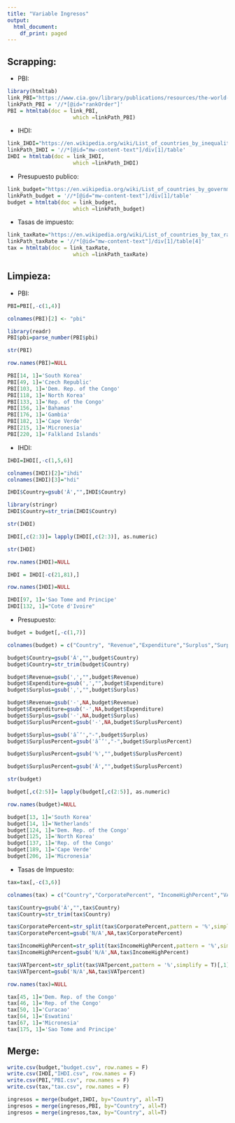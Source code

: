 ---
title: "Variable Ingresos"
output:
  html_document:
    df_print: paged
---

## Scrapping:
- PBI:
```{r}
library(htmltab)
link_PBI="https://www.cia.gov/library/publications/resources/the-world-factbook/fields/208rank.html" 
linkPath_PBI = '//*[@id="rankOrder"]'
PBI = htmltab(doc = link_PBI, 
                     which =linkPath_PBI)
```
- IHDI:

```{r}
link_IHDI="https://en.wikipedia.org/wiki/List_of_countries_by_inequality-adjusted_HDI" 
linkPath_IHDI = '//*[@id="mw-content-text"]/div[1]/table'
IHDI = htmltab(doc = link_IHDI, 
                     which =linkPath_IHDI)
```

- Presupuesto publico:

```{r}
link_budget="https://en.wikipedia.org/wiki/List_of_countries_by_government_budget" 
linkPath_budget = '//*[@id="mw-content-text"]/div[1]/table'
budget = htmltab(doc = link_budget, 
                     which =linkPath_budget)
```

- Tasas de impuesto:

```{r}
link_taxRate="https://en.wikipedia.org/wiki/List_of_countries_by_tax_rates" 
linkPath_taxRate = '//*[@id="mw-content-text"]/div[1]/table[4]'
tax = htmltab(doc = link_taxRate, 
                     which =linkPath_taxRate)
```

## Limpieza:

- PBI:

```{r}
PBI=PBI[,-c(1,4)]
```

```{r}
colnames(PBI)[2] <- "pbi"
```

```{r}
library(readr)
PBI$pbi=parse_number(PBI$pbi)
```

```{r}
str(PBI)
```
```{r}
row.names(PBI)=NULL
```

```{r}
PBI[14, 1]='South Korea'
PBI[49, 1]='Czech Republic'
PBI[103, 1]='Dem. Rep. of the Congo'
PBI[118, 1]='North Korea'
PBI[133, 1]='Rep. of the Congo' 
PBI[156, 1]='Bahamas'
PBI[176, 1]='Gambia'
PBI[182, 1]='Cape Verde'
PBI[215, 1]='Micronesia'
PBI[220, 1]='Falkland Islands'
```

- IHDI:

```{r}
IHDI=IHDI[,-c(1,5,6)]
```

```{r}
colnames(IHDI)[2]="ihdi"
colnames(IHDI)[3]="hdi"
```

```{r}
IHDI$Country=gsub('Â',"",IHDI$Country)
```

```{r}
library(stringr)
IHDI$Country=str_trim(IHDI$Country) 
```

```{r}
str(IHDI)
```

```{r}
IHDI[,c(2:3)]= lapply(IHDI[,c(2:3)], as.numeric) 
```

```{r}
str(IHDI)
```
```{r}
row.names(IHDI)=NULL
```

```{r}
IHDI = IHDI[-c(21,81),] 
```

```{r}
row.names(IHDI)=NULL
```

```{r}
IHDI[97, 1]='Sao Tome and Principe' 
IHDI[132, 1]="Cote d'Ivoire"
```

- Presupuesto:

```{r}
budget = budget[,-c(1,7)]
```

```{r}
colnames(budget) = c("Country", "Revenue","Expenditure","Surplus","SurplusPercent") 
```

```{r}
budget$Country=gsub('Â',"",budget$Country)
budget$Country=str_trim(budget$Country) 
```

```{r}
budget$Revenue=gsub(',',"",budget$Revenue)
budget$Expenditure=gsub(',',"",budget$Expenditure)
budget$Surplus=gsub(',',"",budget$Surplus)
```

```{r}
budget$Revenue=gsub('-',NA,budget$Revenue)
budget$Expenditure=gsub('-',NA,budget$Expenditure)
budget$Surplus=gsub('-',NA,budget$Surplus)
budget$SurplusPercent=gsub('-',NA,budget$SurplusPercent)
```

```{r}
budget$Surplus=gsub('âˆ’',"-",budget$Surplus)
budget$SurplusPercent=gsub('âˆ’',"-",budget$SurplusPercent)
```

```{r}
budget$SurplusPercent=gsub('%',"",budget$SurplusPercent)
```

```{r}
budget$SurplusPercent=gsub('Â',"",budget$SurplusPercent)
```

```{r}
str(budget)
```
```{r}
budget[,c(2:5)]= lapply(budget[,c(2:5)], as.numeric) 
```
```{r}
row.names(budget)=NULL
```

```{r}
budget[13, 1]='South Korea' 
budget[14, 1]='Netherlands' 
budget[124, 1]='Dem. Rep. of the Congo'
budget[125, 1]='North Korea'
budget[137, 1]='Rep. of the Congo'
budget[189, 1]='Cape Verde'
budget[206, 1]='Micronesia'
```


- Tasas de Impuesto:

```{r}
tax=tax[,-c(3,6)]
```

```{r}
colnames(tax) = c("Country","CorporatePercent", "IncomeHighPercent","VATpercent")
```

```{r}
tax$Country=gsub('Â',"",tax$Country)
tax$Country=str_trim(tax$Country) 
```

```{r}
tax$CorporatePercent=str_split(tax$CorporatePercent,pattern = '%',simplify = T)[,1]
tax$CorporatePercent=gsub('N/A',NA,tax$CorporatePercent)
```

```{r}
tax$IncomeHighPercent=str_split(tax$IncomeHighPercent,pattern = '%',simplify = T)[,1]
tax$IncomeHighPercent=gsub('N/A',NA,tax$IncomeHighPercent)
```

```{r}
tax$VATpercent=str_split(tax$VATpercent,pattern = '%',simplify = T)[,1]
tax$VATpercent=gsub('N/A',NA,tax$VATpercent)
```

```{r}
row.names(tax)=NULL
```

```{r}
tax[45, 1]='Dem. Rep. of the Congo' 
tax[46, 1]='Rep. of the Congo'
tax[50, 1]='Curacao'
tax[64, 1]='Eswatini'
tax[67, 1]='Micronesia'
tax[175, 1]='Sao Tome and Principe'
```

## Merge:

```{r}
write.csv(budget,"budget.csv", row.names = F)
write.csv(IHDI,"IHDI.csv", row.names = F)
write.csv(PBI,"PBI.csv", row.names = F)
write.csv(tax,"tax.csv", row.names = F)
```

```{r}
ingresos = merge(budget,IHDI, by="Country", all=T)
ingresos = merge(ingresos,PBI, by="Country", all=T)
ingresos = merge(ingresos,tax, by="Country", all=T)
```

